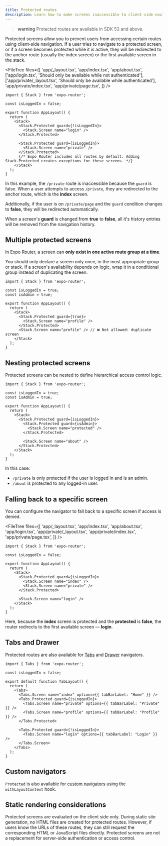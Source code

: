 ```yaml
---
title: Protected routes
description: Learn how to make screens inaccessible to client-side navigation.
---
```



> **warning** Protected routes are available in SDK 53 and above.

Protected screens allow you to prevent users from accessing certain routes using client-side navigation. If a user tries to navigate to a protected screen, or if a screen becomes protected while it is active, they will be redirected to the anchor route (usually the index screen) or the first available screen in the stack.

<FileTree
  files={[
    'app/_layout.tsx',
    'app/index.tsx',
    'app/about.tsx',
    ['app/login.tsx', 'Should only be available while not authenticated'],
    ['app/private/_layout.tsx', 'Should only be available while authenticated'],
    'app/private/index.tsx',
    'app/private/page.tsx',
  ]}
/>

```tsx app/_layout.tsx
import { Stack } from 'expo-router';

const isLoggedIn = false;

export function AppLayout() {
  return (
    <Stack>
      <Stack.Protected guard={!isLoggedIn}>
        <Stack.Screen name="login" />
      </Stack.Protected>

      <Stack.Protected guard={isLoggedIn}>
        <Stack.Screen name="private" />
      </Stack.Protected>
      {/* Expo Router includes all routes by default. Adding Stack.Protected creates exceptions for these screens. */}
    </Stack>
  );
}
```

In this example, the `/private` route is inaccessible because the `guard` is false. When a user attempts to access `/private`, they are redirected to the anchor route, which is the **index** screen.

Additionally, if the user is on `/private/page` and the `guard` condition changes to **false**, they will be redirected automatically.

When a screen's **guard** is changed from **true** to **false**, all it's history entries will be removed from the navigation history.

## Multiple protected screens

In Expo Router, a screen can **only exist in one active route group at a time**.

You should only declare a screen only once, in the most appropriate group or stack. If a screen's availability depends on logic, wrap it in a conditional group instead of duplicating the screen.

```tsx app/_layout.tsx
import { Stack } from 'expo-router';

const isLoggedIn = true;
const isAdmin = true;

export function AppLayout() {
  return (
    <Stack>
      <Stack.Protected guard={true}>
        <Stack.Screen name="profile" />
      </Stack.Protected>
      <Stack.Screen name="profile" /> // ❌ Not allowed: duplicate screen
    </Stack>
  );
}
```

## Nesting protected screens

Protected screens can be nested to define hierarchical access control logic.

```tsx app/_layout.tsx
import { Stack } from 'expo-router';

const isLoggedIn = true;
const isAdmin = true;

export function AppLayout() {
  return (
    <Stack>
      <Stack.Protected guard={isLoggedIn}>
        <Stack.Protected guard={isAdmin}>
          <Stack.Screen name="protected" />
        </Stack.Protected>

        <Stack.Screen name="about" />
      </Stack.Protected>
    </Stack>
  );
}
```

In this case:

- `/private` is only protected if the user is logged in and is an admin.
- `/about` is protected to any logged-in user.

## Falling back to a specific screen

You can configure the navigator to fall back to a specific screen if access is denied.

<FileTree
  files={[
    'app/_layout.tsx',
    'app/index.tsx',
    'app/about.tsx',
    'app/login.tsx',
    'app/private/_layout.tsx',
    'app/private/index.tsx',
    'app/private/page.tsx',
  ]}
/>

```tsx app/_layout.tsx
import { Stack } from 'expo-router';

const isLoggedIn = false;

export function AppLayout() {
  return (
    <Stack>
      <Stack.Protected guard={isLoggedIn}>
        <Stack.Screen name="index" />
        <Stack.Screen name="private" />
      </Stack.Protected>

      <Stack.Screen name="login" />
    </Stack>
  );
}
```

Here, because the **index** screen is protected and the **protected** is **false**, the router redirects to the first available screen &mdash; **login**.

## Tabs and Drawer

Protected routes are also available for [Tabs](/router/advanced/tabs/) and [Drawer](/router/advanced/drawer/) navigators.

```tsx app/_layout.tsx
import { Tabs } from 'expo-router';

const isLoggedIn = false;

export default function TabLayout() {
  return (
    <Tabs>
      <Tabs.Screen name="index" options={{ tabBarLabel: "Home" }} />
      <Tabs.Protected guard={isLoggedIn}>
        <Tabs.Screen name="private" options={{ tabBarLabel: "Private" }} />
        <Tabs.Screen name="profile" options={{ tabBarLabel: "Profile" }} />
      </Tabs.Protected>

      <Tabs.Protected guard={!isLoggedIn}>
        <Tabs.Screen name="login" options={{ tabBarLabel: "Login" }} />
      </Tabs.Screen>
    </Tabs>
  );
}
```

## Custom navigators

`Protected` is also available for [custom navigators](/router/migrate/from-react-navigation/#rewrite-custom-navigators) using the `withLayoutContext` hook.

## Static rendering considerations

Protected screens are evaluated on the client side only. During static site generation, no HTML files are created for protected routes. However, if users know the URLs of these routes, they can still request the corresponding HTML or JavaScript files directly. Protected screens are not a replacement for server-side authentication or access control.
